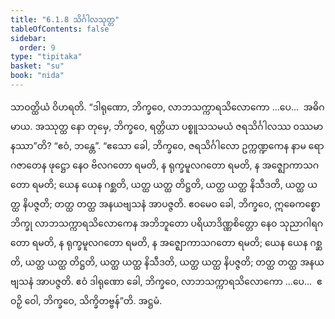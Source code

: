 ```yaml
---
title: "6.1.8 သိင်္ဂါလသုတ္တ"
tableOfContents: false
sidebar:
  order: 9
type: "tipitaka"
basket: "su"
book: "nida"
---
```



<DynamicBreadcrumb />

<Division number="164" book="nida">

<Paragraph number="1039" book="nida">
သာဝတ္ထိယံ ဝိဟရတိ. “ဒါရုဏော, ဘိက္ခဝေ, လာဘသက္ကာရသိလောကော …ပေ…  အဓိဂမာယ. အဿုတ္ထ နော တုမှေ, ဘိက္ခဝေ, ရတ္တိယာ ပစ္စူသသမယံ ဇရသိင်္ဂါလဿ ဝဿမာနဿာ”တိ? “ဧဝံ, ဘန္တေ”. “ဧသော ခေါ, ဘိက္ခဝေ, ဇရသိင်္ဂါလော ဥက္ကဏ္ဍကေန နာမ ရောဂဇာတေန ဖုဋ္ဌော နေဝ ဗိလဂတော ရမတိ, န ရုက္ခမူလဂတော ရမတိ, န အဇ္ဈောကာသဂတော ရမတိ; ယေန ယေန ဂစ္ဆတိ, ယတ္ထ ယတ္ထ တိဋ္ဌတိ, ယတ္ထ ယတ္ထ နိသီဒတိ, ယတ္ထ ယတ္ထ နိပဇ္ဇတိ; တတ္ထ တတ္ထ အနယဗျသနံ အာပဇ္ဇတိ. ဧဝမေဝ ခေါ, ဘိက္ခဝေ, ဣဓေကစ္စော ဘိက္ခု လာဘသက္ကာရသိလောကေန အဘိဘူတော ပရိယာဒိဏ္ဏစိတ္တော နေဝ သုညာဂါရဂတော ရမတိ, န ရုက္ခမူလဂတော ရမတိ, န အဇ္ဈောကာသဂတော ရမတိ; ယေန ယေန ဂစ္ဆတိ, ယတ္ထ ယတ္ထ တိဋ္ဌတိ, ယတ္ထ ယတ္ထ နိသီဒတိ, ယတ္ထ ယတ္ထ နိပဇ္ဇတိ; တတ္ထ တတ္ထ အနယဗျသနံ အာပဇ္ဇတိ. ဧဝံ ဒါရုဏော ခေါ, ဘိက္ခဝေ, လာဘသက္ကာရသိလောကော …ပေ…  ဧဝဉှိ ဝေါ, ဘိက္ခဝေ, သိက္ခိတဗ္ဗန်”တိ.

</Paragraph>
</Division>

<Paragraph number="1040" type="center" book="nida">
အဋ္ဌမံ.
</Paragraph>